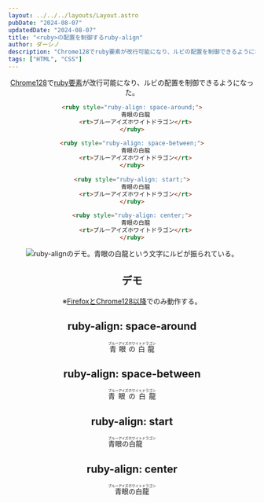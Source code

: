 ```yaml
---
layout: ../../../layouts/Layout.astro
pubDate: "2024-08-07"
updatedDate: "2024-08-07"
title: "<ruby>の配置を制御するruby-align"
author: ダーシノ
description: "Chrome128でruby要素が改行可能になり、ルビの配置を制御できるようになった。"
tags: ["HTML", "CSS"]
---
```



<Header {...frontmatter} />

[Chrome128](https://developer.chrome.com/blog/line-breakable-ruby)で[ruby要素](https://developer.mozilla.org/ja/docs/Web/HTML/Element/ruby)が改行可能になり、ルビの配置を制御できるようになった。

```html
<ruby style="ruby-align: space-around;">
  青眼の白龍
  <rt>ブルーアイズホワイトドラゴン</rt>
</ruby>

<ruby style="ruby-align: space-between;">
  青眼の白龍
  <rt>ブルーアイズホワイトドラゴン</rt>
</ruby>

<ruby style="ruby-align: start;">
  青眼の白龍
  <rt>ブルーアイズホワイトドラゴン</rt>
</ruby>

<ruby style="ruby-align: center;">
  青眼の白龍
  <rt>ブルーアイズホワイトドラゴン</rt>
</ruby>
```

![ruby-alignのデモ。青眼の白龍という文字にルビが振られている。](./ruby-align.png)

## デモ

※[FirefoxとChrome128以降](https://caniuse.com/mdn-css_properties_ruby-align)でのみ動作する。

<section>
  <h2>ruby-align: space-around</h2>
  <ruby style="ruby-align: space-around;">
    青眼の白龍
    <rt>ブルーアイズホワイトドラゴン</rt>
  </ruby>
</section>

<section>
  <h2>ruby-align: space-between</h2>
  <ruby style="ruby-align: space-between;">
    青眼の白龍
    <rt>ブルーアイズホワイトドラゴン</rt>
  </ruby>
</section>

<section>
  <h2>ruby-align: start</h2>
  <ruby style="ruby-align: start;">
    青眼の白龍
    <rt>ブルーアイズホワイトドラゴン</rt>
  </ruby>
</section>

<section>
  <h2>ruby-align: center</h2>
  <ruby style="ruby-align: center;">
    青眼の白龍
    <rt>ブルーアイズホワイトドラゴン</rt>
  </ruby>
</section>

